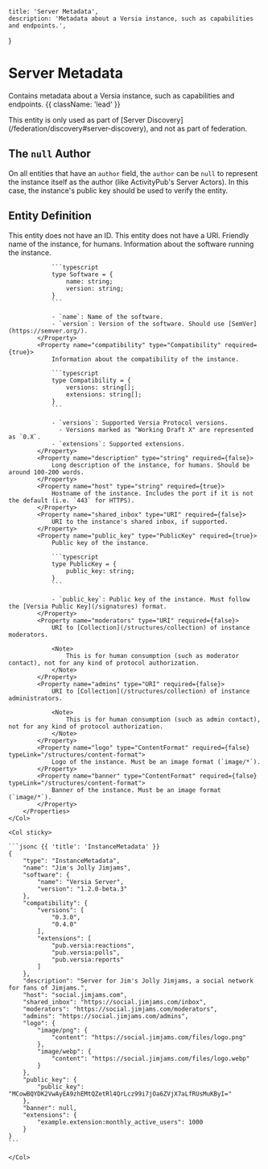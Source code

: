     title: 'Server Metadata',
    description: 'Metadata about a Versia instance, such as capabilities and endpoints.',
}

# Server Metadata

Contains metadata about a Versia instance, such as capabilities and endpoints. {{ className: 'lead' }}

<Note>
    This entity is only used as part of [Server Discovery](/federation/discovery#server-discovery), and not as part of federation.
</Note>

## The `null` Author

On all entities that have an `author` field, the `author` can be `null` to represent the instance itself as the author (like ActivityPub's Server Actors). In this case, the instance's public key should be used to verify the entity.

## Entity Definition

<Row>
    <Col>
        <Properties>
            <Property name="id" type="null">
                This entity does not have an ID.
            </Property>
            <Property name="uri" type="null">
                This entity does not have a URI.
            </Property>
            <Property name="name" type="string" required={true}>
                Friendly name of the instance, for humans.
            </Property>
            <Property name="software" type="Software" required={true}>
                Information about the software running the instance.

                ```typescript
                type Software = {
                    name: string;
                    version: string;
                }
                ```

                - `name`: Name of the software.
                - `version`: Version of the software. Should use [SemVer](https://semver.org/).
            </Property>
            <Property name="compatibility" type="Compatibility" required={true}>
                Information about the compatibility of the instance.

                ```typescript
                type Compatibility = {
                    versions: string[];
                    extensions: string[];
                }
                ```

                - `versions`: Supported Versia Protocol versions.
                  - Versions marked as "Working Draft X" are represented as `0.X`.
                - `extensions`: Supported extensions.
            </Property>
            <Property name="description" type="string" required={false}>
                Long description of the instance, for humans. Should be around 100-200 words.
            </Property>
            <Property name="host" type="string" required={true}>
                Hostname of the instance. Includes the port if it is not the default (i.e. `443` for HTTPS).
            </Property>
            <Property name="shared_inbox" type="URI" required={false}>
                URI to the instance's shared inbox, if supported.
            </Property>
            <Property name="public_key" type="PublicKey" required={true}>
                Public key of the instance.

                ```typescript
                type PublicKey = {
                    public_key: string;
                }
                ```

                - `public_key`: Public key of the instance. Must follow the [Versia Public Key](/signatures) format.
            </Property>
            <Property name="moderators" type="URI" required={false}>
                URI to [Collection](/structures/collection) of instance moderators.

                <Note>
                    This is for human consumption (such as moderator contact), not for any kind of protocol authorization.
                </Note>
            </Property>
            <Property name="admins" type="URI" required={false}>
                URI to [Collection](/structures/collection) of instance administrators.

                <Note>
                    This is for human consumption (such as admin contact), not for any kind of protocol authorization.
                </Note>
            </Property>
            <Property name="logo" type="ContentFormat" required={false} typeLink="/structures/content-format">
                Logo of the instance. Must be an image format (`image/*`).
            </Property>
            <Property name="banner" type="ContentFormat" required={false} typeLink="/structures/content-format">
                Banner of the instance. Must be an image format (`image/*`).
            </Property>
        </Properties>
    </Col>

    <Col sticky>

    ```jsonc {{ 'title': 'InstanceMetadata' }}
    {
        "type": "InstanceMetadata",
        "name": "Jim's Jolly Jimjams",
        "software": {
            "name": "Versia Server",
            "version": "1.2.0-beta.3"
        },
        "compatibility": {
            "versions": [
                "0.3.0",
                "0.4.0"
            ],
            "extensions": [
                "pub.versia:reactions",
                "pub.versia:polls",
                "pub.versia:reports"
            ]
        },
        "description": "Server for Jim's Jolly Jimjams, a social network for fans of Jimjams.",
        "host": "social.jimjams.com",
        "shared_inbox": "https://social.jimjams.com/inbox",
        "moderators": "https://social.jimjams.com/moderators",
        "admins": "https://social.jimjams.com/admins",
        "logo": {
            "image/png": {
                "content": "https://social.jimjams.com/files/logo.png"
            },
            "image/webp": {
                "content": "https://social.jimjams.com/files/logo.webp"
            }
        },
        "public_key": {
            "public_key": "MCowBQYDK2VwAyEA9zhEMtQZetRl4QrLcz99i7jOa6ZVjX7aLfRUsMuKByI=" 
        },
        "banner": null,
        "extensions": {
            "example.extension:monthly_active_users": 1000
        }
    }
    ```

    </Col>
</Row>